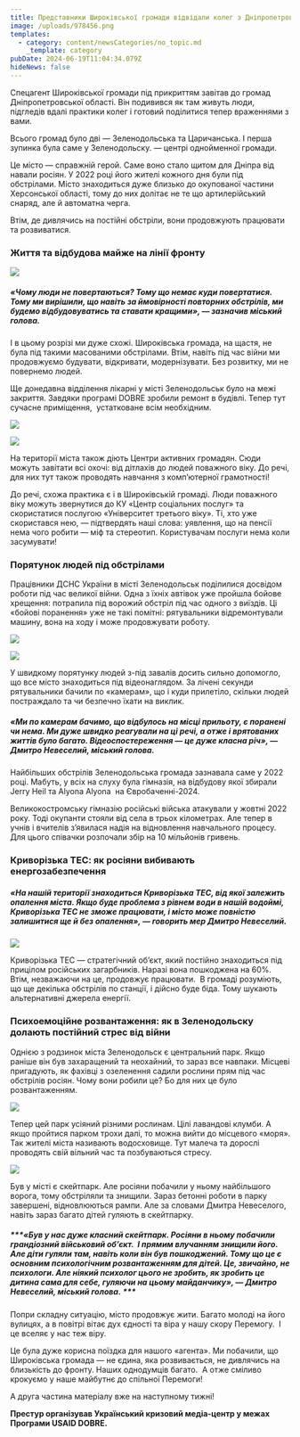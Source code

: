 ```yaml
---
title: Представники Широківської громади відвідали колег з Дніпропетровської області
image: /uploads/978456.png
templates:
  - category: content/newsCategories/no_topic.md
    _template: category
pubDate: 2024-06-19T11:04:34.079Z
hideNews: false
---
```


Спецагент Широківської громади під прикриттям завітав до громад Дніпропетровської області. Він подивився як там живуть люди, підгледів вдалі практики колег і готовий поділитися тепер враженнями з вами.

Всього громад було дві — Зеленодольська та Царичанська. І перша зупинка була саме у Зеленодольску. — центрі однойменної громади.

Це місто — справжній герой. Саме воно стало щитом для Дніпра від навали росіян. У 2022 році його жителі кожного дня були під обстрілами. Місто знаходиться дуже близько до окупованої частини Херсонської області, тому до них долітає не те що артилерійський снаряд, але й автоматна черга. 

Втім, де дивлячись на постійні обстріли, вони продовжують працювати та розвиватися. 

### Життя та відбудова майже на лінії фронту

![](/uploads/1.1.png)

##### «Чому люди не повертаються? Тому що немає куди повертатися. Тому ми вирішили, що навіть за ймовірності повторних обстрілів, ми будемо відбудовуватись та ставати кращими», — зазначив міський голова. 

І в цьому розрізі ми дуже схожі. Широківська громада, на щастя, не була під такими масованими обстрілами. Втім, навіть під час війни ми продовжуємо будувати, відкривати, модернізувати. Без розвитку, ми не повернемо людей.

Ще донедавна відділення лікарні у місті Зеленодольськ було на межі закриття. Завдяки програмі DOBRE зробили ремонт в будівлі. Тепер тут сучасне приміщення,  устатковане всім необхідним.

![](/uploads/423.png)

![](/uploads/356.png)

На території міста також діють Центри активних громадян. Сюди можуть завітати всі охочі: від дітлахів до людей поважного віку. До речі, для них тут також проводять навчання з комп’ютерної грамотності! 

До речі, схожа практика є і в Широківській громаді. Люди поважного віку можуть звернутися до КУ «Центр соціальних послуг» та скористатися послугою «Університет третього віку». Ті, хто уже скористався нею, — підтвердять наші слова: уявлення, що на пенсії нема чого робити — міф та стереотип. Користувачам послуги нема коли засумувати! 

### Порятунок людей під обстрілами

Працівники ДСНС України в місті Зеленодольськ поділилися досвідом роботи під час великої війни. Одна з їхніх автівок уже пройшла бойове хрещення: потрапила під ворожий обстріл під час одного з виїздів. Ці «бойові поранення» уже не такі помітні: рятувальники відремонтували машину, вона на ходу і може продовжувати роботу. 

![](/uploads/761.png)

![](/uploads/987.png)

У швидкому порятунку людей з-під завалів досить сильно допомогло, що все місто знаходиться під відеонаглядом. За лічені секунди рятувальники бачили по «камерам», що і куди прилетіло, скільки людей постраждало та чи безпечно їхати на виклик.

##### ***«Ми по камерам бачимо, що відбулось на місці прильоту, є поранені чи нема. Ми дуже швидко реагували на ці речі, а отже і врятованих життів було багато. Відеоспостереження — це дуже класна річ», — Дмитро Невеселий, міський голова.*** 

Найбільших обстрілів Зеленодольська громада зазнавала саме у 2022 році. Мабуть, у всіх на слуху була гімназія, на відбудову якої збирали Jerry Heil та Alyona Alyona  на Євробаченні-2024. 

Великокостромську гімназію російські війська атакували у жовтні 2022 року. Тоді окупанти стояли від села в трьох кілометрах. Але тепер в учнів і вчителів з’явилася надія на відновлення навчального процесу. Для цього співачки розпочали збір на 10 мільйонів гривень.

### Криворізька ТЕС: як росіяни вибивають енергозабезпечення 

##### ***«На нашій території знаходиться Криворізька ТЕС, від якої залежить опалення міста. Якщо буде проблема з рівнем води в нашій водоймі, Криворізька ТЕС не зможе працювати, і місто може повністю залишитися ще й без опалення», — говорить мер Дмитро Невеселий.***

![](/uploads/1224.png)

Криворізька ТЕС — стратегічний об’єкт, який постійно знаходиться під прицілом російських загарбників. Наразі вона пошкоджена на 60%. Втім, незважаючи на це, продовжує працювати.  В громаді розуміють, що ще декілька обстрілів по станції, і дійсно буде біда. Тому шукають альтернативні джерела енергії.   

### Психоемоційне розвантаження: як в Зеленодольску долають постійний стрес від війни

Однією з родзинок міста Зеленодольск є центральний парк. Якщо раніше він був захаращений та неохайний, то зараз все навпаки. Місцеві пригадують, як фахівці з озеленення садили рослини прям під час обстрілів росіян. Чому вони робили це? Бо для них це було розвантаженням. 

![](/uploads/123.png)

Тепер цей парк усіяний різними рослинам. Цілі лавандові клумби. А якщо пройтися парком трохи далі, то можна вийти до місцевого «моря». Так жителі міста називають водосховище. Тут малеча та дорослі проводять свій вільний час та позбуваються стресу. 

![](/uploads/13214.png)

Був у місті є скейтпарк. Але росіяни побачили у ньому найбільшого ворога, тому обстріляли та знищили. Зараз бетонні роботи в парку завершені, відновлюються рампи. Але за словами Дмитра Невеселого, навіть зараз багато дітей гуляють в скейтпарку. 

##### ***«Був у нас дуже класний скейтпарк. Росіяни в ньому побачили грандіозний військовий об’єкт.  І прямим влучанням знищили його. Але діти гуляли там, навіть коли він був пошкоджений. Тому що це є основним психологічним розвантаженням для дітей. Це, звичайно, не психологи. Але ніякий психолог цього не зробить, як зробить це дитина сама для себе, гуляючи на цьому майданчику», — Дмитро Невеселий, міський голова. ***

Попри складну ситуацію, місто продовжує жити. Багато молоді на його вулицях, а в повітрі вітає дух єдності та віра у нашу скору Перемогу.  І це вселяє у нас теж віру. 

Це була дуже корисна поїздка для нашого «агента». Ми побачили, що Широківська громада — не єдина, яка розвивається, не дивлячись на близькість до фронту. Наших однодумців багато.  А отже сміливо крокуємо у наше майбутнє до спільної Перемоги!

А друга частина матеріалу вже на наступному тижні! 

**Престур організував Український кризовий медіа-центр у межах Програми USAID DOBRE.**
